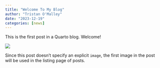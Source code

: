 ```yaml
---
title: "Welcome To My Blog"
author: "Tristan O'Malley"
date: "2023-12-19"
categories: [news]
---
```


This is the first post in a Quarto blog. Welcome!

![](thumbnail.jpg)

Since this post doesn't specify an explicit `image`, the first image in the post will be used in the listing page of posts.
